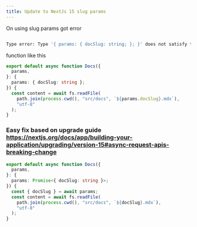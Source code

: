 ```yaml
---
title: Update to NextJs 15 slug params
---
```


On using slug params got error

```bash copy

Type error: Type '{ params: { docSlug: string; }; }' does not satisfy the constraint 'PageProps'. Types of property 'params' are incompatible.
```

function like this

```typescript copy
export default async function Docs({
  params,
}: {
  params: { docSlug: string };
}) {
  const content = await fs.readFile(
    path.join(process.cwd(), "src/docs", `${params.docSlug}.mdx`),
    "utf-8"
  );
}
```

### Easy fix based on upgrade guide https://nextjs.org/docs/app/building-your-application/upgrading/version-15#async-request-apis-breaking-change

```typescript copy
export default async function Docs({
  params,
}: {
  params: Promise<{ docSlug: string }>;
}) {
  const { docSlug } = await params;
  const content = await fs.readFile(
    path.join(process.cwd(), "src/docs", `${docSlug}.mdx`),
    "utf-8"
  );
}
```
